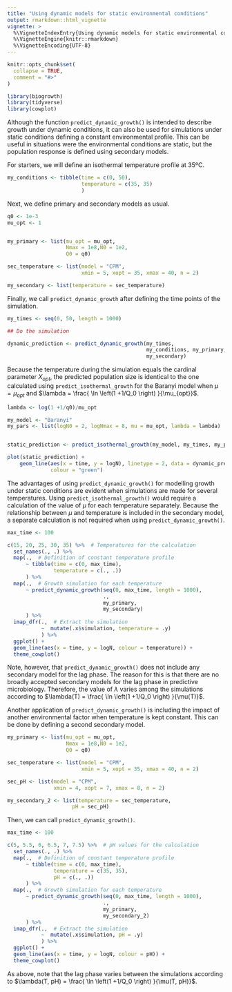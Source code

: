 ```yaml
---
title: "Using dynamic models for static environmental conditions"
output: rmarkdown::html_vignette
vignette: >
  %\VignetteIndexEntry{Using dynamic models for static environmental conditions}
  %\VignetteEngine{knitr::rmarkdown}
  %\VignetteEncoding{UTF-8}
---
```


```r
knitr::opts_chunk$set(
  collapse = TRUE,
  comment = "#>"
)
```

```r
library(biogrowth)
library(tidyverse)
library(cowplot)
```

Although the function `predict_dynamic_growth()` is intended to describe growth under
dynamic conditions, it can also be used for simulations under static conditions
defining a constant environmental profile. This can be useful in situations were
the environmental conditions are static, but the population response is defined 
using secondary models. 

For starters, we will define an isothermal temperature profile at 35ºC.

```r
my_conditions <- tibble(time = c(0, 50),
                        temperature = c(35, 35)
                        )
```

Next, we define primary and secondary models as usual. 

```r
q0 <- 1e-3
mu_opt <- 1


my_primary <- list(mu_opt = mu_opt,
                   Nmax = 1e8,N0 = 1e2,
                   Q0 = q0)

sec_temperature <- list(model = "CPM",
                        xmin = 5, xopt = 35, xmax = 40, n = 2)

my_secondary <- list(temperature = sec_temperature)
```

Finally, we call `predict_dynamic_growth` after defining the time points of
the simulation.

```r
my_times <- seq(0, 50, length = 1000)

## Do the simulation

dynamic_prediction <- predict_dynamic_growth(my_times,
                                             my_conditions, my_primary,
                                             my_secondary)

```


Because the temperature during the simulation equals the cardinal parameter $X_{opt}$, 
the predicted population size is identical to the one calculated using `predict_isothermal_growth`
for the Baranyi model when $\mu = \mu_{opt}$ and $\lambda = \frac{ \ln \left(1 +1/Q_0 \right) }{\mu_{opt}}$.

```r
lambda <- log(1 +1/q0)/mu_opt

my_model <- "Baranyi"
my_pars <- list(logN0 = 2, logNmax = 8, mu = mu_opt, lambda = lambda)


static_prediction <- predict_isothermal_growth(my_model, my_times, my_pars)

plot(static_prediction) +
    geom_line(aes(x = time, y = logN), linetype = 2, data = dynamic_prediction$simulation,
              colour = "green") 

```

The advantages of using `predict_dynamic_growth()` for modelling growth under
static conditions are evident when simulations are made for several temperatures.
Using `predict_isothermal_growth()` would require a calculation of the value of $\mu$
for each temperature separately. Because the relationship between $\mu$ and temperature
is included in the secondary model, a separate calculation is not required when using 
`predict_dynamic_growth()`.

```r
max_time <- 100

c(15, 20, 25, 30, 35) %>%  # Temperatures for the calculation
  set_names(., .) %>%
  map(.,  # Definition of constant temperature profile
      ~ tibble(time = c(0, max_time),
               temperature = c(., .))
      ) %>%
  map(.,  # Growth simulation for each temperature
      ~ predict_dynamic_growth(seq(0, max_time, length = 1000), 
                               ., 
                               my_primary,
                               my_secondary)
      ) %>%
  imap_dfr(.,  # Extract the simulation
           ~  mutate(.x$simulation, temperature = .y)
           ) %>%
  ggplot() +
  geom_line(aes(x = time, y = logN, colour = temperature)) +
  theme_cowplot()
```

Note, however, that `predict_dynamic_growth()` does not include any secondary model
for the lag phase. The reason for this is that there are no broadly accepted secondary
models for the lag phase in predictive microbiology. Therefore, the value of $\lambda$
varies among the simulations according to $\lambda(T) = \frac{ \ln \left(1 +1/Q_0 \right) }{\mu(T)}$.

Another application of `predict_dynamic_growth()` is including the impact of another
environmental factor when temperature is kept constant. This can be done by defining
a second secondary model.

```r
my_primary <- list(mu_opt = mu_opt,
                   Nmax = 1e8,N0 = 1e2,
                   Q0 = q0)

sec_temperature <- list(model = "CPM",
                        xmin = 5, xopt = 35, xmax = 40, n = 2)

sec_pH <- list(model = "CPM",
               xmin = 4, xopt = 7, xmax = 8, n = 2)

my_secondary_2 <- list(temperature = sec_temperature,
                     pH = sec_pH)
```

Then, we can call `predict_dynamic_growth()`.

```r
max_time <- 100

c(5, 5.5, 6, 6.5, 7, 7.5) %>%  # pH values for the calculation
  set_names(., .) %>%
  map(.,  # Definition of constant temperature profile
      ~ tibble(time = c(0, max_time),
               temperature = c(35, 35),
               pH = c(., .))
      ) %>%
  map(.,  # Growth simulation for each temperature
      ~ predict_dynamic_growth(seq(0, max_time, length = 1000), 
                               ., 
                               my_primary,
                               my_secondary_2)
      ) %>%
  imap_dfr(.,  # Extract the simulation
           ~  mutate(.x$simulation, pH = .y)
           ) %>%
  ggplot() +
  geom_line(aes(x = time, y = logN, colour = pH)) +
  theme_cowplot()
```

As above, note that the lag phase varies between the simulations according to
 $\lambda(T, pH) = \frac{ \ln \left(1 +1/Q_0 \right) }{\mu(T, pH)}$.






















